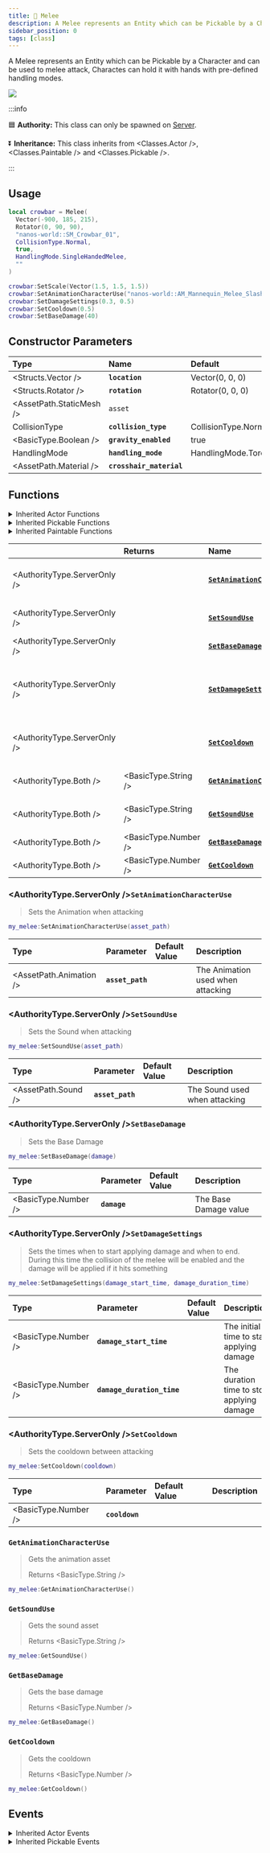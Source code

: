 ```yaml
---
title: 🔪 Melee
description: A Melee represents an Entity which can be Pickable by a Character, doesn't have any special action unless holding it with hands with pre-defined handling modes.
sidebar_position: 0
tags: [class]
---
```



A Melee represents an Entity which can be Pickable by a Character and can be used to melee attack, Charactes can hold it with hands with pre-defined handling modes.


![](/img/docs/torch.webp)

:::info

🟦 **Authority:** This class can only be spawned on [Server](/core-concepts/scripting/authority-concepts.mdx).

⏬ **Inheritance:** This class inherits from <Classes.Actor />, <Classes.Paintable /> and <Classes.Pickable />.

:::


## Usage


```lua
local crowbar = Melee(
  Vector(-900, 185, 215),
  Rotator(0, 90, 90),
  "nanos-world::SM_Crowbar_01",
  CollisionType.Normal,
  true,
  HandlingMode.SingleHandedMelee,
  ""
)

crowbar:SetScale(Vector(1.5, 1.5, 1.5))
crowbar:SetAnimationCharacterUse("nanos-world::AM_Mannequin_Melee_Slash_Attack")
crowbar:SetDamageSettings(0.3, 0.5)
crowbar:SetCooldown(0.5)
crowbar:SetBaseDamage(40)
```


## Constructor Parameters

| **Type** | **Name** | **Default** |
| :--- | :--- | :--- |
| <Structs.Vector /> | **`location`** | Vector(0, 0, 0) |
| <Structs.Rotator /> | **`rotation`** | Rotator(0, 0, 0) |
| <AssetPath.StaticMesh /> | `asset` | ` ` |
| <Enums>CollisionType</Enums> | **`collision_type`** | CollisionType.Normal |
| <BasicType.Boolean /> | **`gravity_enabled`** | true |
| <Enums>HandlingMode</Enums> | **`handling_mode`** | HandlingMode.Torch |
| <AssetPath.Material /> | **`crosshair_material`** | ` ` |


## Functions


<details><summary>Inherited Actor Functions</summary><BaseActorFunctions /></details>
<details><summary>Inherited Pickable Functions</summary><BasePickableFunctions /></details>
<details><summary>Inherited Paintable Functions</summary><BasePaintableFunctions /></details>

|  | **Returns** | **Name** | **Description** |
| :--- | :--- | :--- | :--- |
| <AuthorityType.ServerOnly /> |  | [**`SetAnimationCharacterUse`**](melee#setanimationcharacteruse) | Sets the Animation when attacking |
| <AuthorityType.ServerOnly /> |  | [**`SetSoundUse`**](melee#setsounduse) | Sets the Sound when attacking |
| <AuthorityType.ServerOnly /> |  | [**`SetBaseDamage`**](melee#setbasedamage) | Sets the Base Damge |
| <AuthorityType.ServerOnly /> |  | [**`SetDamageSettings`**](melee#setdamagesettings) | Sets the Damage Settings (activation damage time/duration) |
| <AuthorityType.ServerOnly /> |  | [**`SetCooldown`**](melee#setcooldown) | Sets the Cooldown between attacks |
| <AuthorityType.Both /> | <BasicType.String /> | [**`GetAnimationCharacterUse`**](melee#getanimationcharacteruse) | Gets the attack Animation |
| <AuthorityType.Both /> | <BasicType.String /> | [**`GetSoundUse`**](melee#getsounduse) | Gets the Attacking Sound |
| <AuthorityType.Both /> | <BasicType.Number /> | [**`GetBaseDamage`**](melee#getbasedamage) | Gets the Base Damage |
| <AuthorityType.Both /> | <BasicType.Number /> | [**`GetCooldown`**](melee#getcooldown) | Gets the Cooldown |


### <AuthorityType.ServerOnly />`SetAnimationCharacterUse`

> Sets the Animation when attacking

```lua
my_melee:SetAnimationCharacterUse(asset_path)
```

| Type | Parameter | Default Value | Description |
| :--- | :--- | :--- | :--- |
| <AssetPath.Animation />  | **`asset_path`** |  | The Animation used when attacking |


### <AuthorityType.ServerOnly />`SetSoundUse`

> Sets the Sound when attacking

```lua
my_melee:SetSoundUse(asset_path)
```

| Type | Parameter | Default Value | Description |
| :--- | :--- | :--- | :--- |
| <AssetPath.Sound />  | **`asset_path`** |  | The Sound used when attacking |


### <AuthorityType.ServerOnly />`SetBaseDamage`

> Sets the Base Damage

```lua
my_melee:SetBaseDamage(damage)
```

| Type | Parameter | Default Value | Description |
| :--- | :--- | :--- | :--- |
| <BasicType.Number />  | **`damage`** |  | The Base Damage value |


### <AuthorityType.ServerOnly />`SetDamageSettings`

> Sets the times when to start applying damage and when to end. During this time the collision of the melee will be enabled and the damage will be applied if it hits something

```lua
my_melee:SetDamageSettings(damage_start_time, damage_duration_time)
```

| Type | Parameter | Default Value | Description |
| :--- | :--- | :--- | :--- |
| <BasicType.Number />  | **`damage_start_time`** |  | The initial time to start applying damage |
| <BasicType.Number />  | **`damage_duration_time`** |  | The duration time to stop applying damage |


### <AuthorityType.ServerOnly />`SetCooldown`

> Sets the cooldown between attacking

```lua
my_melee:SetCooldown(cooldown)
```

| Type | Parameter | Default Value | Description |
| :--- | :--- | :--- | :--- |
| <BasicType.Number />  | **`cooldown`** |  |  |


### `GetAnimationCharacterUse`

> Gets the animation asset
>
> Returns <BasicType.String />

```lua
my_melee:GetAnimationCharacterUse()
```


### `GetSoundUse`

> Gets the sound asset
>
> Returns <BasicType.String />

```lua
my_melee:GetSoundUse()
```


### `GetBaseDamage`

> Gets the base damage
>
> Returns <BasicType.Number />

```lua
my_melee:GetBaseDamage()
```


### `GetCooldown`

> Gets the cooldown
>
> Returns <BasicType.Number />

```lua
my_melee:GetCooldown()
```


## Events


<details><summary>Inherited Actor Events</summary><BaseActorEvents /></details>
<details><summary>Inherited Pickable Events</summary><BasePickableEvents /></details>


<!-- ## WIP: HandlingModes -->

<!-- TODO: Add Handling Modes images -->


